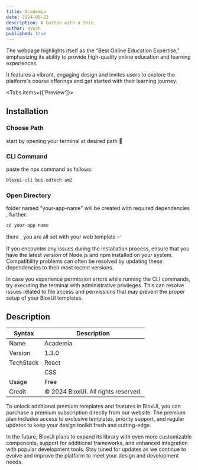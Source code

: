 ```yaml
---
title: Academia
date: 2024-05-22
description: A button with a Shin.
author: ayush
published: true
---
```



The webpage highlights itself as the "Best Online Education Expertise," emphasizing its ability to provide high-quality online education and learning experiences.

It features a vibrant, engaging design and invites users to explore the platform's course offerings and get started with their learning journey.

<ImageSection
  width={700}
  height={600}
  className="w-full"
  alt="Git Authentication Settings"
  src="/template/edtech/edtech2/am1.png"
/>

<Tabs items={['Preview']}>
  <Tab className="grid-container" value="Preview">
  <ImageSection
  width={700}
  height={600}
  className="mx-auto"
  alt="Git Authentication Settings"
  src="/template/edtech/edtech2/am2.png"
/>
  <ImageSection
  width={700}
  height={600}
  className="mx-auto"
  alt="Git Authentication Settings"
  src="/template/edtech/edtech2/am3.png"
/>
  <ImageSection
  width={700}
  height={600}
  className="mx-auto"
  alt="Git Authentication Settings"
  src="/template/edtech/edtech2/am4.png"
/>
  <ImageSection
  width={700}
  height={600}
  className="mx-auto"
  alt="Git Authentication Settings"
  src="/template/edtech/edtech2/am5.png"
/>
  </Tab>
</Tabs>


## Installation

<Steps>
<Step>
 
### Choose Path
start by opening your terminal at desired path 🧩
 
</Step>
 
<Step>
 
### CLI Command
paste the npx command as follows:

```js copy
bloxui-cli bui-edtech-am2
```
 
</Step>

<Step>
 
### Open Directory
folder named "your-app-name" will be created with required dependencies , further:

```js copy
cd your-app-name
```


there , you are all set with your web template ✅
 
</Step>
</Steps>

If you encounter any issues during the installation process, ensure that you have the latest version of Node.js and npm installed on your system. Compatibility problems can often be resolved by updating these dependencies to their most recent versions.

In case you experience permission errors while running the CLI commands, try executing the terminal with administrative privileges. This can resolve issues related to file access and permissions that may prevent the proper setup of your BloxUI templates.

## Description

| Syntax | Description |
| --- | --- |
| Name | Academia |
| Version | 1.3.0 |
| TechStack | React |
|  | CSS |
| Usage | Free |
| Credit | © 2024 BloxUI. All rights reserved.  |



To unlock additional premium templates and features in BloxUI, you can purchase a premium subscription directly from our website. The premium plan includes access to exclusive templates, priority support, and regular updates to keep your design toolkit fresh and cutting-edge.

In the future, BloxUI plans to expand its library with even more customizable components, support for additional frameworks, and enhanced integration with popular development tools. Stay tuned for updates as we continue to evolve and improve the platform to meet your design and development needs.
